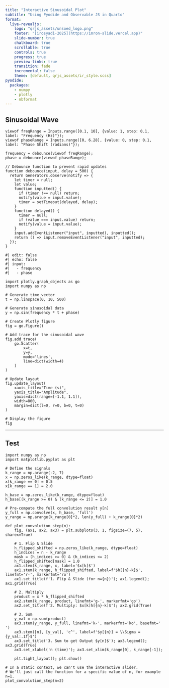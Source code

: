 ```yaml
---
title: "Interactive Sinusoidal Plot"
subtitle: "Using Pyodide and Observable JS in Quarto"
format:
  live-revealjs:
    logo: "qrjs_assets/unsoed_logo.png"
    footer: "[irosyadi-2025](https://imron-slide.vercel.app)"
    slide-number: true
    chalkboard: true
    scrollable: true
    controls: true
    progress: true
    preview-links: true
    transition: fade
    incremental: false
    theme: [default, qrjs_assets/ir_style.scss]
pyodide:
  packages:
    - numpy
    - plotly
    - nbformat
---
```


## Sinusoidal Wave

```ojs
viewof freqRange = Inputs.range([0.1, 10], {value: 1, step: 0.1, label: "Frequency (Hz)"});
viewof phaseRange = Inputs.range([0, 6.28], {value: 0, step: 0.1, label: "Phase Shift (radians)"});

frequency = debounce(viewof freqRange);
phase = debounce(viewof phaseRange);

// Debounce function to prevent rapid updates
function debounce(input, delay = 500) {
  return Generators.observe(notify => {
    let timer = null;
    let value;
    function inputted() {
      if (timer !== null) return;
      notify(value = input.value);
      timer = setTimeout(delayed, delay);
    }
    function delayed() {
      timer = null;
      if (value === input.value) return;
      notify(value = input.value);
    }
    input.addEventListener("input", inputted), inputted();
    return () => input.removeEventListener("input", inputted);
  });
}
```

```pyodide
#| edit: false
#| echo: false
#| input:
#|   - frequency
#|   - phase

import plotly.graph_objects as go
import numpy as np

# Generate time vector
t = np.linspace(0, 10, 500)

# Generate sinusoidal data
y = np.sin(frequency * t + phase)

# Create Plotly figure
fig = go.Figure()

# Add trace for the sinusoidal wave
fig.add_trace(
    go.Scatter(
        x=t,
        y=y,
        mode='lines',
        line=dict(width=4)
    )
)

# Update layout
fig.update_layout(
    xaxis_title="Time (s)",
    yaxis_title="Amplitude",
    yaxis=dict(range=[-1.1, 1.1]),
    width=800,
    margin=dict(l=0, r=0, b=0, t=0)
)

# Display the figure
fig
```

---

## Test


```pyodide
import numpy as np
import matplotlib.pyplot as plt

# Define the signals
k_range = np.arange(-2, 7)
x = np.zeros_like(k_range, dtype=float)
x[k_range == 0] = 0.5
x[k_range == 1] = 2.0

h_base = np.zeros_like(k_range, dtype=float)
h_base[(k_range >= 0) & (k_range <= 2)] = 1.0

# Pre-compute the full convolution result y[n]
y_full = np.convolve(x, h_base, 'full')
y_range = np.arange(k_range[0]*2, len(y_full) + k_range[0]*2)

def plot_convolution_step(n):
    fig, (ax1, ax2, ax3) = plt.subplots(3, 1, figsize=(7, 5), sharex=True)

    # 1. Flip & Slide
    h_flipped_shifted = np.zeros_like(k_range, dtype=float)
    h_indices = n - k_range
    mask = (h_indices >= 0) & (h_indices <= 2)
    h_flipped_shifted[mask] = 1.0
    ax1.stem(k_range, x, label='$x[k]$')
    ax1.stem(k_range, h_flipped_shifted, label=f'$h[{n}-k]$', linefmt='r-', markerfmt='ro')
    ax1.set_title(f'1. Flip & Slide (for n={n})'); ax1.legend(); ax1.grid(True)

    # 2. Multiply
    product = x * h_flipped_shifted
    ax2.stem(k_range, product, linefmt='g-', markerfmt='go')
    ax2.set_title(f'2. Multiply: $x[k]h[{n}-k]$'); ax2.grid(True)
  
    # 3. Sum
    y_val = np.sum(product)
    ax3.stem(y_range, y_full, linefmt='k-', markerfmt='ko', basefmt=' ')
    ax3.stem([n], [y_val], 'c^', label=f'$y[{n}] = \\Sigma = {y_val:.1f}$')
    ax3.set_title('3. Sum to get Output $y[n]$'); ax3.legend(); ax3.grid(True)
    ax3.set_xlabel('n (time)'); ax3.set_xlim(k_range[0], k_range[-1]);
  
    plt.tight_layout(); plt.show()

# In a static context, we can't use the interactive slider.
# We'll just call the function for a specific value of n, for example n=1.
plot_convolution_step(n=2)
```